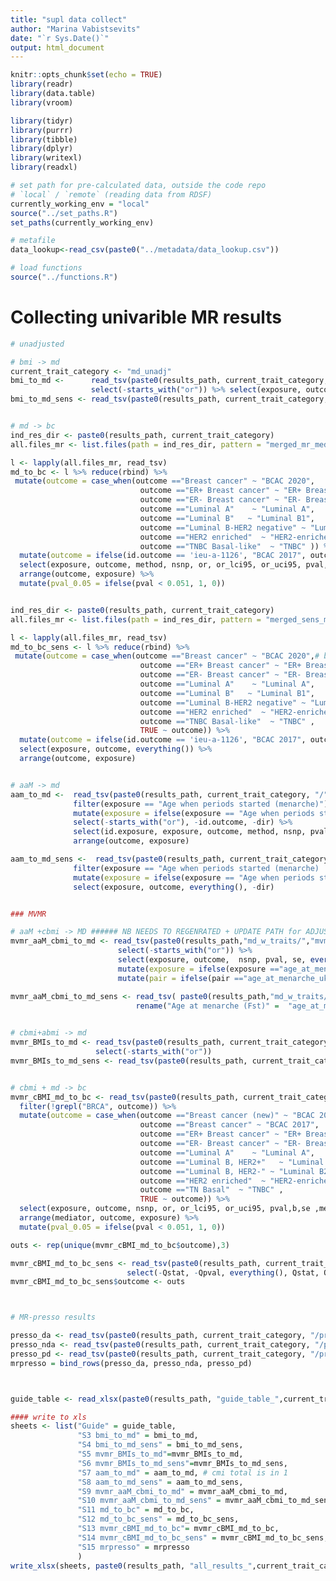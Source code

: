 ```yaml
---
title: "supl data collect"
author: "Marina Vabistsevits"
date: "`r Sys.Date()`"
output: html_document
---
```


```r
knitr::opts_chunk$set(echo = TRUE)
library(readr)
library(data.table)
library(vroom)

library(tidyr)
library(purrr)
library(tibble)
library(dplyr)
library(writexl)
library(readxl)

```

```r
# set path for pre-calculated data, outside the code repo
# `local` / `remote` (reading data from RDSF)
currently_working_env = "local"
source("../set_paths.R")
set_paths(currently_working_env)

# metafile
data_lookup<-read_csv(paste0("../metadata/data_lookup.csv")) 

# load functions
source("../functions.R")
```

# Collecting univarible MR results
```r
# unadjusted 

# bmi -> md
current_trait_category <- "md_unadj" 
bmi_to_md <-      read_tsv(paste0(results_path, current_trait_category, "/merged_mr_BMI-to-",current_trait_category,".tsv")) %>% 
                  select(-starts_with("or")) %>% select(exposure, outcome, everything())
bmi_to_md_sens <- read_tsv(paste0(results_path, current_trait_category, "/merged_sens_mr_BMI-to-",current_trait_category,".tsv"))


# md -> bc
ind_res_dir <- paste0(results_path, current_trait_category)
all.files_mr <- list.files(path = ind_res_dir, pattern = "merged_mr_mediators_*", full.names = T)

l <- lapply(all.files_mr, read_tsv)
md_to_bc <- l %>% reduce(rbind) %>% 
 mutate(outcome = case_when(outcome =="Breast cancer" ~ "BCAC 2020",
                             outcome =="ER+ Breast cancer" ~ "ER+ Breast cancer",
                             outcome =="ER- Breast cancer" ~ "ER- Breast cancer",
                             outcome =="Luminal A"    ~ "Luminal A",   
                             outcome =="Luminal B"   ~ "Luminal B1",  
                             outcome =="Luminal B-HER2 negative" ~ "Luminal B2" ,
                             outcome =="HER2 enriched"  ~ "HER2-enriched" ,
                             outcome =="TNBC Basal-like"  ~ "TNBC" )) %>% 
  mutate(outcome = ifelse(id.outcome == 'ieu-a-1126', "BCAC 2017", outcome)) %>% 
  select(exposure, outcome, method, nsnp, or, or_lci95, or_uci95, pval, b, se) %>% 
  arrange(outcome, exposure) %>% 
  mutate(pval_0.05 = ifelse(pval < 0.051, 1, 0))


ind_res_dir <- paste0(results_path, current_trait_category)
all.files_mr <- list.files(path = ind_res_dir, pattern = "merged_sens_mr_mediators_*", full.names = T)

l <- lapply(all.files_mr, read_tsv)
md_to_bc_sens <- l %>% reduce(rbind) %>% 
 mutate(outcome = case_when(outcome =="Breast cancer" ~ "BCAC 2020",# bcac 2017 is manually added to file
                             outcome =="ER+ Breast cancer" ~ "ER+ Breast cancer",
                             outcome =="ER- Breast cancer" ~ "ER- Breast cancer",
                             outcome =="Luminal A"    ~ "Luminal A",   
                             outcome =="Luminal B"   ~ "Luminal B1",  
                             outcome =="Luminal B-HER2 negative" ~ "Luminal B2" ,
                             outcome =="HER2 enriched"  ~ "HER2-enriched" ,
                             outcome =="TNBC Basal-like"  ~ "TNBC" ,
                             TRUE ~ outcome)) %>% 
  mutate(outcome = ifelse(id.outcome == 'ieu-a-1126', "BCAC 2017", outcome)) %>% 
  select(exposure, outcome, everything()) %>% 
  arrange(outcome, exposure)


# aaM -> md
aam_to_md <-  read_tsv(paste0(results_path, current_trait_category, "/", current_trait_category, "_w_traits_biMR_results.tsv")) %>% 
              filter(exposure == "Age when periods started (menarche)") %>% 
              mutate(exposure = ifelse(exposure == "Age when periods started (menarche)", "Age at menarche", exposure)) %>%
              select(-starts_with("or"), -id.outcome, -dir) %>% 
              select(id.exposure, exposure, outcome, method, nsnp, pval,se, everything()) %>% 
              arrange(outcome, exposure)

aam_to_md_sens <-  read_tsv(paste0(results_path, current_trait_category, "/", current_trait_category, "_w_traits_biMR_results_sens.tsv")) %>% 
              filter(exposure == "Age when periods started (menarche) || id:ukb-b-3768") %>% 
              mutate(exposure = ifelse(exposure == "Age when periods started (menarche) || id:ukb-b-3768", "Age at menarche", exposure)) %>% 
              select(exposure, outcome, everything(), -dir)


### MVMR

# aaM +cbmi -> MD ###### NB NEEDS TO REGENRATED + UPDATE PATH for ADJUSTED 'md' data
mvmr_aaM_cbmi_to_md <- read_tsv(paste0(results_path,"md_w_traits/","mvmr_results_w_cBMI_unadjMD.tsv")) %>% 
                        select(-starts_with("or")) %>% 
                        select(exposure, outcome,  nsnp, pval, se, everything()) %>% 
                        mutate(exposure = ifelse(exposure =="age_at_menarche_ukb",  "Age at menarche", exposure)) %>% 
                        mutate(pair = ifelse(pair =="age_at_menarche_ukb",  "Age at menarche", pair)) 

mvmr_aaM_cbmi_to_md_sens <- read_tsv( paste0(results_path,"md_w_traits/","mvmr_sens_results_w_cBMI_unadjMD.tsv")) %>% 
                            rename("Age at menarche (Fst)" =  "age_at_menarche_ukb (Fst)")
                            

# cbmi+abmi -> md
mvmr_BMIs_to_md <- read_tsv(paste0(results_path, current_trait_category, "/mvmr/merged/merged_mvmr_BMIs-",current_trait_category,"-to-BCAC.tsv")) %>%
                   select(-starts_with("or"))
mvmr_BMIs_to_md_sens <- read_tsv(paste0(results_path, current_trait_category, "/mvmr/merged/merged_sens_mvmr_sens_BMIs-",current_trait_category,"-to-BCAC.tsv"))%>%            select(outcome_trait=trait, everything())


# cbmi + md -> bc
mvmr_cBMI_md_to_bc <- read_tsv(paste0(results_path, current_trait_category, "/mvmr/merged/merged_mvmr_earlyBMI-",current_trait_category,"-to-BCAC.tsv")) %>% 
  filter(!grepl("BRCA", outcome)) %>% 
  mutate(outcome = case_when(outcome =="Breast cancer (new)" ~ "BCAC 2020",
                             outcome =="Breast cancer" ~ "BCAC 2017",
                             outcome =="ER+ Breast cancer" ~ "ER+ Breast cancer",
                             outcome =="ER- Breast cancer" ~ "ER- Breast cancer",
                             outcome =="Luminal A"    ~ "Luminal A",   
                             outcome =="Luminal B, HER2+"   ~ "Luminal B1",  
                             outcome =="Luminal B, HER2-" ~ "Luminal B2" ,
                             outcome =="HER2 enriched"  ~ "HER2-enriched" ,
                             outcome =="TN Basal"  ~ "TNBC" ,
                             TRUE ~ outcome)) %>% 
  select(exposure, outcome, nsnp, or, or_lci95, or_uci95, pval,b,se ,mediator) %>% 
  arrange(mediator, outcome, exposure) %>% 
  mutate(pval_0.05 = ifelse(pval < 0.051, 1, 0))

outs <- rep(unique(mvmr_cBMI_md_to_bc$outcome),3)

mvmr_cBMI_md_to_bc_sens <- read_tsv(paste0(results_path, current_trait_category, "/mvmr/merged/merged_sens_mvmr_sens_earlyBMI-",current_trait_category,"-to-BCAC.tsv")) %>% 
                          select(-Qstat, -Qpval, everything(), Qstat, Qpval)
mvmr_cBMI_md_to_bc_sens$outcome <- outs



# MR-presso results

presso_da <- read_tsv(paste0(results_path, current_trait_category, "/presso_radial/", "DA_unadj" ,"_presso_results.tsv"))
presso_nda <- read_tsv(paste0(results_path, current_trait_category, "/presso_radial/", "NDA_unadj" ,"_presso_results.tsv"))
presso_pd <- read_tsv(paste0(results_path, current_trait_category, "/presso_radial/", "PD_unadj" ,"_presso_results.tsv"))
mrpresso = bind_rows(presso_da, presso_nda, presso_pd)



guide_table <- read_xlsx(paste0(results_path, "guide_table_",current_trait_category,".xlsx"))

#### write to xls
sheets <- list("Guide" = guide_table,
               "S3 bmi_to_md" = bmi_to_md, 
               "S4 bmi_to_md_sens" = bmi_to_md_sens,
               "S5 mvmr_BMIs_to_md"=mvmr_BMIs_to_md, 
               "S6 mvmr_BMIs_to_md_sens"=mvmr_BMIs_to_md_sens, 
               "S7 aam_to_md" = aam_to_md, # cmi total is in 1
               "S8 aam_to_md_sens" = aam_to_md_sens,
               "S9 mvmr_aaM_cbmi_to_md" = mvmr_aaM_cbmi_to_md,
               "S10 mvmr_aaM_cbmi_to_md_sens" = mvmr_aaM_cbmi_to_md_sens,
               "S11 md_to_bc" = md_to_bc,
               "S12 md_to_bc_sens" = md_to_bc_sens,
               "S13 mvmr_cBMI_md_to_bc"= mvmr_cBMI_md_to_bc,
               "S14 mvmr_cBMI_md_to_bc_sens" = mvmr_cBMI_md_to_bc_sens,
               "S15 mrpresso" = mrpresso
               ) 
write_xlsx(sheets, paste0(results_path, "all_results_",current_trait_category,".xlsx"))

```


